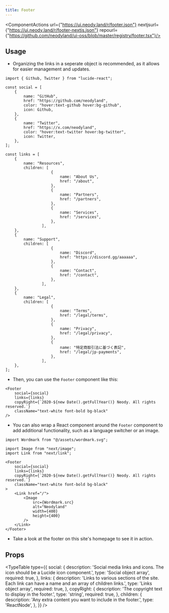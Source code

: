 ```yaml
---
title: Footer
---
```



<ComponentActions url={"https://ui.neody.land/r/footer.json"} nextjsurl={"https://ui.neody.land/r/footer-nextjs.json"} repourl={"https://github.com/neodyland/ui-oss/blob/master/registry/footer.tsx"}/>

## Usage
- Organizing the links in a seperate object is recommended, as it allows for easier management and updates.

```tsx
import { Github, Twitter } from "lucide-react";

const social = [
    {
        name: "GitHub",
        href: "https://github.com/neodyland",
        color: "hover:text-github hover:bg-github",
        icon: Github,
    },
    {
        name: "Twitter",
        href: "https://x.com/neodyland",
        color: "hover:text-twitter hover:bg-twitter",
        icon: Twitter,
    },
];

const links = [
    {
        name: "Resources",
        children: [
                    {
                        name: "About Us",
                        href: "/about",
                    },
                    {
                        name: "Partners",
                        href: "/partners",
                    },
                    {
                        name: "Services",
                        href: "/services",
                    },
                ],
    },
    {
        name: "Support",
        children: [
                    {
                        name: "Discord",
                        href: "https://discord.gg/aaaaaa",
                    },
                    {
                        name: "Contact",
                        href: "/contact",
                    },
                ],
    },
    {
        name: "Legal",
        children: [
                    {
                        name: "Terms",
                        href: "/legal/terms",
                    },
                    {
                        name: "Privacy",
                        href: "/legal/privacy",
                    },
                    {
                        name: "特定商取引法に基づく表記",
                        href: "/legal/jp-payments",
                    },
                ],
    },
];
```
- Then, you can use the `Footer` component like this:

```tsx
<Footer
    social={social}
    links={links}
    copyRight={`2020-${new Date().getFullYear()} Neody. All rights reserved.`}
    className="text-white font-bold bg-black"
/>
```

- You can also wrap a React component around the `Footer` component to add additional functionality, such as a language switcher or an image.

```tsx
import Wordmark from "@/assets/wordmark.svg";

import Image from "next/image";
import Link from "next/link";

<Footer
    social={social}
    links={links}
    copyRight={`2020-${new Date().getFullYear()} Neody. All rights reserved.`}
    className="text-white font-bold bg-black"
>
    <Link href="/">
        <Image
            src={Wordmark.src}
            alt="Neodyland"
            width={400}
            height={400}
        />
    </Link>
</Footer>
```

- Take a look at the footer on this site's homepage to see it in action.

## Props

<TypeTable
    type={{
        social: {
            description:
                'Social media links and icons. The icon should be a Lucide icon component.',
            type: 'Social object array',
            required: true,
        },
        links: {
            description:
                'Links to various sections of the site. Each link can have a name and an array of children links.',
            type: 'Links object array',
            required: true,
        },
        copyRight: {
            description:
                'The copyright text to display in the footer.',
            type: 'string',
            required: true,
        },
        children: {
            description:
                'Any extra content you want to include in the footer.',
            type: 'ReactNode',
        },
    }}
/>